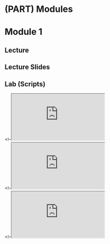 # (PART) Modules {-}

# Module 1

## Lecture

<!--<iframe width="640" height="360" src="YOUTUBE EMBED LINK" title="YouTube video player" frameborder="0" allow="accelerometer; autoplay; clipboard-write; encrypted-media; gyroscope; picture-in-picture; web-share" referrerpolicy="strict-origin-when-cross-origin" allowfullscreen></iframe>
-->

<!--<iframe src="GOOGLE SLIDES LINK/preview" width="640" height="480" allow="autoplay"></iframe>  
-->

## Lecture Slides


## Lab (Scripts)
<!--<iframe src="https://github.com/bioinformaticsdotca/INR_Sask-2510/blob/main/docs/content-files/Day1-Mod1A_Examples.R">Day1-Mod1A_Examples.R</iframe> <br> 
<!--<iframe src="https://github.com/bioinformaticsdotca/INR_Sask-2510/blob/main/docs/content-files/Day1-Mod1B_Examples.R">Day1-Mod1B_Examples.R</iframe> <br>
<!--<iframe src="https://github.com/bioinformaticsdotca/INR_Sask-2510/blob/main/docs/content-files/Day1-Mod1B_Tasks.R">Day1-Mod1B_Tasks.R</iframe> <br>
